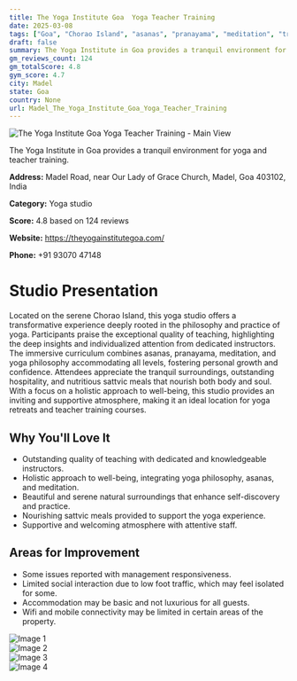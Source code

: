 ```yaml
---
title: The Yoga Institute Goa  Yoga Teacher Training
date: 2025-03-08
tags: ["Goa", "Chorao Island", "asanas", "pranayama", "meditation", "tranquil", "supportive", "Madel"]  
draft: false
summary: The Yoga Institute in Goa provides a tranquil environment for yoga and teacher training.
gm_reviews_count: 124
gm_totalScore: 4.8
gym_score: 4.7
city: Madel
state: Goa
country: None
url: Madel_The_Yoga_Institute_Goa_Yoga_Teacher_Training
---
```


<div className="aspect-[16/9] relative my-8">
  <img 
    src="https://lh5.googleusercontent.com/p/AF1QipP4JhMzqJA_aa7vevxd4JDpDr_lpPH1DkGT04gy=w1920-h1080-k-no"
    alt="The Yoga Institute Goa  Yoga Teacher Training - Main View"
    className="object-cover absolute inset-0 w-full h-full rounded-lg"
  />
</div>

The Yoga Institute in Goa provides a tranquil environment for yoga and teacher training.

**Address:** Madel Road, near Our Lady of Grace Church, Madel, Goa 403102, India

**Category:** Yoga studio

**Score:** 4.8 based on 124 reviews

**Website:** https://theyogainstitutegoa.com/

**Phone:** +91 93070 47148

# Studio Presentation

Located on the serene Chorao Island, this yoga studio offers a transformative experience deeply rooted in the philosophy and practice of yoga. Participants praise the exceptional quality of teaching, highlighting the deep insights and individualized attention from dedicated instructors. The immersive curriculum combines asanas, pranayama, meditation, and yoga philosophy accommodating all levels, fostering personal growth and confidence. Attendees appreciate the tranquil surroundings, outstanding hospitality, and nutritious sattvic meals that nourish both body and soul. With a focus on a holistic approach to well-being, this studio provides an inviting and supportive atmosphere, making it an ideal location for yoga retreats and teacher training courses.

## Why You'll Love It

- Outstanding quality of teaching with dedicated and knowledgeable instructors.
- Holistic approach to well-being, integrating yoga philosophy, asanas, and meditation.
- Beautiful and serene natural surroundings that enhance self-discovery and practice.
- Nourishing sattvic meals provided to support the yoga experience.
- Supportive and welcoming atmosphere with attentive staff.

## Areas for Improvement

- Some issues reported with management responsiveness.
- Limited social interaction due to low foot traffic, which may feel isolated for some.
- Accommodation may be basic and not luxurious for all guests.
- Wifi and mobile connectivity may be limited in certain areas of the property.

<div className="grid grid-cols-1 xl:grid-cols-2 gap-4 my-8">
<div className="aspect-[4/3] relative"><img src="https://lh3.googleusercontent.com/p/AF1QipMtLjxdSdKOqZlGc4pML2vc5iu8ESWTdSVLvCVK=w1920-h1080-k-no" alt="Image 1" className="object-cover absolute inset-0 w-full h-full rounded-lg" /></div>
<div className="aspect-[4/3] relative"><img src="https://lh5.googleusercontent.com/p/AF1QipOe59D6s59Sp6mn31ZkjxfEEokdprUCtahyiUkP=w1920-h1080-k-no" alt="Image 2" className="object-cover absolute inset-0 w-full h-full rounded-lg" /></div>
<div className="aspect-[4/3] relative"><img src="https://lh5.googleusercontent.com/p/AF1QipNMMnDEQb1or51JFcojomAFyBY00z_jiFasGQG2=w1920-h1080-k-no" alt="Image 3" className="object-cover absolute inset-0 w-full h-full rounded-lg" /></div>
<div className="aspect-[4/3] relative"><img src="https://lh5.googleusercontent.com/p/AF1QipPawaR0_8IffXYz-Ftm1qfUnfDLHFkF_DNj84-u=w1920-h1080-k-no" alt="Image 4" className="object-cover absolute inset-0 w-full h-full rounded-lg" /></div>
</div>